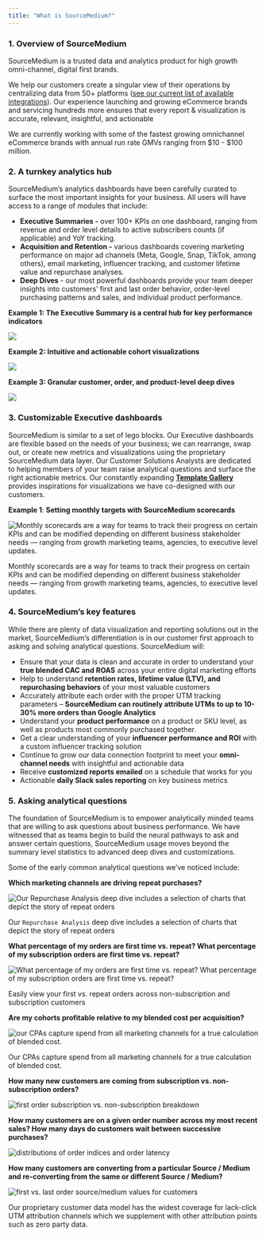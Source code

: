 ```yaml
---
title: "What is SourceMedium?"
---
```


### 1. Overview of SourceMedium

SourceMedium is a trusted data and analytics product for high growth omni-channel, digital first brands. 

We help our customers create a singular view of their operations by centralizing data from 50+ platforms ([see our current list of available integrations](/data-inputs/platform-integration-instructions/all-available-integrations)). Our experience launching and growing eCommerce brands and servicing hundreds more ensures that every report & visualization is accurate, relevant, insightful, and actionable

We are currently working with some of the fastest growing omnichannel eCommerce brands with annual run rate GMVs ranging from $10 - $100 million.

### 2. A turnkey analytics hub

SourceMedium’s analytics dashboards have been carefully curated to surface the most important insights for your business. All users will have access to a range of modules that include: 

- **Executive Summaries -** over 100+ KPIs on one dashboard, ranging from revenue and order level details to active subscribers counts (if applicable) and YoY tracking.
- **Acquisition and Retention -** various dashboards covering marketing performance on major ad channels (Meta, Google, Snap, TikTok, among others), email marketing, influencer tracking, and customer lifetime value and repurchase analyses.
- **Deep Dives** - our most powerful dashboards provide your team deeper insights into customers’ first and last order behavior, order-level purchasing patterns and sales, and individual product performance.

**Example 1: The Executive Summary is a central hub for key performance indicators**

![](/images/article-imgs/intro-to-sm/Untitled1.png)

**Example 2: Intuitive and actionable cohort visualizations**

![](/images/article-imgs/intro-to-sm/Untitled2.png)

**Example 3: Granular customer, order, and product-level deep dives**

![](/images/article-imgs/intro-to-sm/Untitled3.png)

### 3. Customizable Executive dashboards

SourceMedium is similar to a set of lego blocks. Our Executive dashboards are flexible based on the needs of your business; we can rearrange, swap out, or create new metrics and visualizations using the proprietary SourceMedium data layer. Our Customer Solutions Analysts are dedicated to helping members of your team raise analytical questions and surface the right actionable metrics. Our constantly expanding [**Template Gallery**](https://help.sourcemedium.com/articles/template-gallery) provides inspirations for visualizations we have co-designed with our customers. 

**Example 1**: **Setting monthly targets with SourceMedium scorecards** 

![Monthly scorecards are a way for teams to track their progress on certain KPIs and can be modified depending on different business stakeholder needs — ranging from growth marketing teams, agencies, to executive level updates.](/images/article-imgs/intro-to-sm/scorecardpic.png)

Monthly scorecards are a way for teams to track their progress on certain KPIs and can be modified depending on different business stakeholder needs — ranging from growth marketing teams, agencies, to executive level updates.

### 4. SourceMedium’s key features

While there are plenty of data visualization and reporting solutions out in the market, SourceMedium’s differentiation is in our customer first approach to asking and solving analytical questions. SourceMedium will: 

- Ensure that your data is clean and accurate in order to understand your **true blended CAC and ROAS** across your entire digital marketing efforts
- Help to understand **retention rates, lifetime value (LTV), and repurchasing behaviors** of your most valuable customers
- Accurately attribute each order with the proper UTM tracking parameters – **SourceMedium can routinely attribute UTMs to up to 10-30% more orders than Google Analytics**
- Understand your **product performance** on a product or SKU level, as well as products most commonly purchased together.
- Get a clear understanding of your **influencer performance and ROI** with a custom influencer tracking solution
- Continue to grow our data connection footprint to meet your **omni-channel needs** with insightful and actionable data
- Receive **customized reports emailed** on a schedule that works for you
- Actionable **daily Slack sales reporting** on key business metrics

### 5. Asking analytical questions

The foundation of SourceMedium is to empower analytically minded teams that are willing to ask questions about business performance. We have witnessed that as teams begin to build the neural pathways to ask and answer certain questions, SourceMedium usage moves beyond the summary level statistics to advanced deep dives and customizations. 

Some of the early common analytical questions we’ve noticed include: 

**Which marketing channels are driving repeat purchases?**

![Our `Repurchase Analysis` deep dive includes a selection of charts that depict the story of repeat orders](/images/article-imgs/intro-to-sm/Untitled4.png)

Our `Repurchase Analysis` deep dive includes a selection of charts that depict the story of repeat orders

**What percentage of my orders are first time vs. repeat? What percentage of my subscription orders are first time vs. repeat?**

![What percentage of my orders are first time vs. repeat? What percentage of my subscription orders are first time vs. repeat?](/images/article-imgs/intro-to-sm/first-repeat-sub-nonsub.png)

Easily view your first vs. repeat orders across non-subscription and subscription customers

**Are my cohorts profitable relative to my blended cost per acquisition?**

![our CPAs capture spend from all marketing channels for a true calculation of blended cost. ](/images/article-imgs/intro-to-sm/Untitled5.png)

Our CPAs capture spend from all marketing channels for a true calculation of blended cost. 

**How many new customers are coming from subscription vs. non-subscription orders?**

![first order subscription vs. non-subscription breakdown](/images/article-imgs/intro-to-sm/first-order-sub-nonsub.png)

**How many customers are on a given order number across my most recent sales? How many days do customers wait between successive purchases?**

![distributions of order indices and order latency](/images/article-imgs/intro-to-sm/order-index-latency-distribution.png)

**How many customers are converting from a particular Source / Medium and re-converting from the same or different Source / Medium?**

![first vs. last order source/medium values for customers](/images/article-imgs/intro-to-sm/first-last-sourcemedium.png)

Our proprietary customer data model has the widest coverage for lack-click UTM attribution channels which we supplement with other attribution points such as zero party data.